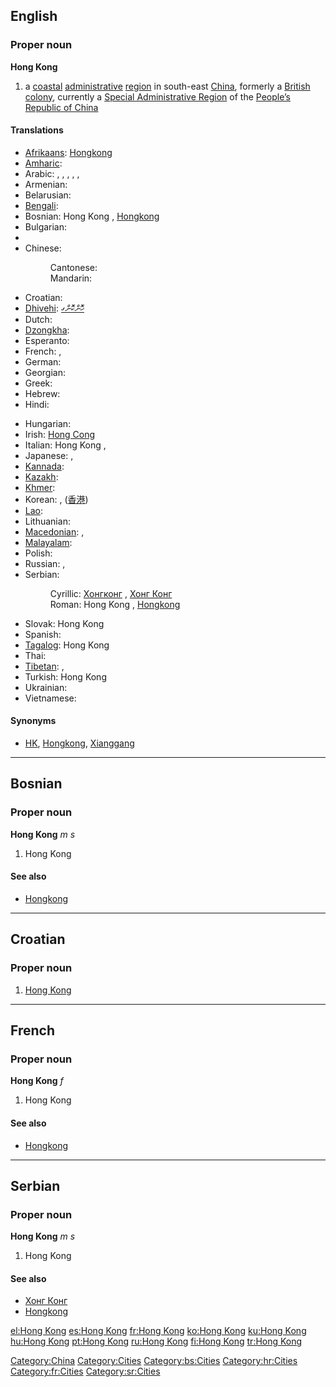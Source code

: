 {{wikipedia}}
{{also|Hongkong|Hong-Kong|Hồng Kông}}
==English==
{{wikipedia}}

===Proper noun===
'''Hong Kong'''

# a [[coastal]] [[administrative]] [[region]] in south-east [[China]], formerly a [[British]] [[colony]], currently a [[Special Administrative Region]] of the [[People's Republic of China|People’s Republic of China]]

====Translations====
{{trans-top|coastal administrative region in south-east China}}
* [[Afrikaans]]: [[Hongkong]]
* [[Amharic]]: {{t|am|ሆንግ ኮንግ|sc=Ethi}}
* Arabic: {{t|ar|هونغ كونغ|m|tr=hungh kungh|sc=Arab}},  {{t|ar|هونغكونغ|m|tr=hunghkungh|sc=Arab}},  {{t|ar|هونكونغ|m|tr=hunkungh|sc=Arab}},  {{t|ar|هونجكونج|m|tr=hungkung|sc=Arab}},  {{t|ar|هونج كونج|m|tr=hung kung|sc=Arab}},  {{t|ar|هونكونج|m|tr=hunkung|sc=Arab}}
* Armenian: {{t|hy|Հոնկոնգ|tr=Honkong|sc=Armn}}
* Belarusian: {{t|be|Ганконг|m|tr=Hankónh|sc=Cyrl}}
* [[Bengali]]: {{t|bn|হংকং|sc=Beng}}
* Bosnian: Hong Kong {{m}}, [[Hongkong]] {{m}}
* Bulgarian: {{t|bg|Хонконг|m|tr=Honkong|sc=Cyrl}}
* {{trreq|Burmese}}
* Chinese:
*: Cantonese: {{tø|yue|香港|tr=heung1 gong2}}
*: Mandarin: {{t|zh|香港|tr=Xiānggǎng|sc=Hani}} <!-- rm [[香江]] (Xiāngjiāng) -->
* Croatian: {{t-|hr|Hong Kong|m}}
* [[Dhivehi]]: [[ހޮންކޮންގ]]
* Dutch: {{t-|nl|Hongkong}}
* [[Dzongkha]]: {{t|dz|ཧོང་ཀོང|sc=Tibt}}
* Esperanto: {{t|eo|Honkongo}}
* French: {{t|fr|Hongkong|f}},  {{t|fr|Hong Kong|f}}
* German: {{t-|de|Hongkong|n}}
* Georgian: {{t|ka|ჰონგკონგი|sc=Geor}}
* Greek: {{t|el|Χόνγκ Κόνγκ|tr=Hóng Kóng|sc=Grek}}
* Hebrew: {{t|he|הונג קונג|sc=Hebr}}
* Hindi: {{t|hi|हांग कांग|sc=Deva}}
{{trans-mid}}
* Hungarian: {{t+|hu|Hongkong}}
* Irish: [[Hong Cong]]
* Italian: Hong Kong {{f}},  {{t|it|Hong Kong|f}}
* Japanese: {{t|ja|香港|tr=ほんこん, Honkon|sc=Jpan}},  {{t|ja|ホンコン|tr=Honkon|sc=Jpan}}
* [[Kannada]]: {{t|kn|ಹಾಂಗ್ ಕಾಂಗ್|sc=Knda}}
* [[Kazakh]]: {{t|kk|Шәңғаң|sc=Cyrl}}
* [[Khmer]]: {{t|km|ហុងកុង|sc=Khmr}}
* Korean: {{t|ko|홍콩|tr=Hongkong|sc=Kore}},  {{t|ko|향항|tr=hyanghang|sc=Kore}} ([[香港]])
* [[Lao]]: {{t|lo|ຮ່ອງກົງ|sc=Laoo}}
* Lithuanian: {{t|lt|Honkongas|m}}
* [[Macedonian]]: {{t-|mk|Хонгконг|m|tr=Hongkóng|sc=Cyrl|xs=Macedonian}},  {{t-|mk|Хонг Конг|m|tr=Hong Kong|sc=Cyrl|xs=Macedonian}}
* [[Malayalam]]: {{t|ml|ഹോങ്കോങ്|sc=Mlym}}
* Polish: {{t+|pl|Hongkong}}
* Russian: {{t+|ru|Гонконг|m|tr=Gonkóng|sc=Cyrl}}, {{t-|ru|Сянган|m|tr=Sjangán|sc=Cyrl}}
* Serbian:
*: Cyrillic: [[Хонгконг]] {{m}}, [[Хонг Конг]] {{m}}
*: Roman: Hong Kong {{m}}, [[Hongkong]] {{m}}
* Slovak: Hong Kong {{m}}
* Spanish: {{t-|es|Hong-Kong}}
* [[Tagalog]]: Hong Kong
* Thai: {{t|th|เขตบริหารพิเศษฮ่องกง|sc=Thai}}
* [[Tibetan]]: {{t|bo|ཞང་ཀང་།|sc=Tibt}},  {{t|bo|ཧོང་ཀོང༌།|sc=Tibt}}
* Turkish: Hong Kong
* Ukrainian: {{t|uk|Гонконг|m|tr=Honkónh|sc=Cyrl}}
* Vietnamese: {{t|vi|Hồng Kông}}
{{trans-bottom}}

====Synonyms====
* {{sense|region in China}} [[HK]], [[Hongkong]], [[Xianggang#English|Xianggang]]

[[Category:China]]
[[Category:Cities]]

----

==Bosnian==

===Proper noun===
'''Hong Kong''' ''m s''

# Hong Kong

====See also====
* [[Hongkong#Bosnian|Hongkong]]

[[Category:bs:Cities]]

----

==Croatian==

===Proper noun===
{{infl|hr|proper noun|g=m}}

# [[#English|Hong Kong]]

[[Category:hr:Cities]]

----

==French==

===Proper noun===
'''Hong Kong''' ''f''

# Hong Kong

====See also====
* [[Hongkong#French|Hongkong]]

[[Category:fr:Cities]]

----

==Serbian==

===Proper noun===
'''Hong Kong''' ''m s''

# Hong Kong

====See also====
* [[Хонг Конг#Serbian|Хонг Конг]]
* [[Hongkong#Serbian|Hongkong]]

[[Category:sr:Cities]]

[[el:Hong Kong]]
[[es:Hong Kong]]
[[fr:Hong Kong]]
[[ko:Hong Kong]]
[[ku:Hong Kong]]
[[hu:Hong Kong]]
[[pt:Hong Kong]]
[[ru:Hong Kong]]
[[fi:Hong Kong]]
[[tr:Hong Kong]]